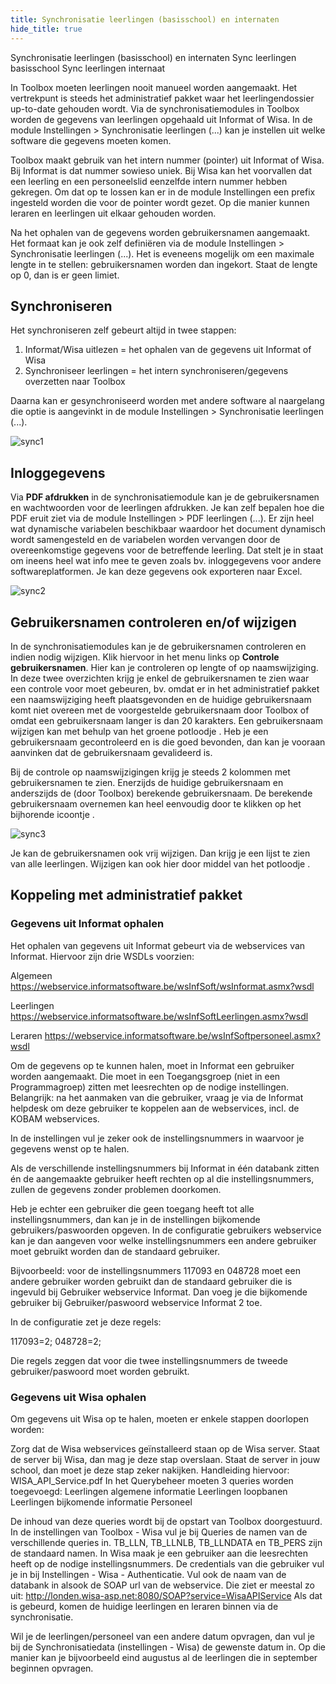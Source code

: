 ```yaml
---
title: Synchronisatie leerlingen (basisschool) en internaten
hide_title: true
---
```

<ImageTitle img="leerlingen.png">Synchronisatie leerlingen (basisschool) en internaten</ImageTitle>
<ImageTitle img="basisschool.png">Sync leerlingen basisschool</ImageTitle>
<ImageTitle img="internaat.png">Sync leerlingen internaat</ImageTitle>

In Toolbox moeten leerlingen nooit manueel worden aangemaakt. Het vertrekpunt is steeds het administratief pakket waar het leerlingendossier up-to-date gehouden wordt. Via de synchronisatiemodules in Toolbox worden de gegevens van leerlingen opgehaald uit Informat of Wisa. In de module Instellingen > Synchronisatie leerlingen (...) kan je instellen uit welke software die gegevens moeten komen.

Toolbox maakt gebruik van het intern nummer (pointer) uit Informat of Wisa. Bij Informat is dat nummer sowieso uniek. Bij Wisa kan het voorvallen dat een leerling en een personeelslid eenzelfde intern nummer hebben gekregen. Om dat op te lossen kan er in de module Instellingen een prefix ingesteld worden die voor de pointer wordt gezet. Op die manier kunnen leraren en leerlingen uit elkaar gehouden worden.

Na het ophalen van de gegevens worden gebruikersnamen aangemaakt. Het formaat kan je ook zelf definiëren via de module Instellingen > Synchronisatie leerlingen (...). Het is eveneens mogelijk om een maximale lengte in te stellen: gebruikersnamen worden dan ingekort. Staat de lengte op 0, dan is er geen limiet.

## Synchroniseren

Het synchroniseren zelf gebeurt altijd in twee stappen: 

1. Informat/Wisa uitlezen = het ophalen van de gegevens uit Informat of Wisa
2. Synchroniseer leerlingen = het intern synchroniseren/gegevens overzetten naar Toolbox

Daarna kan er gesynchroniseerd worden met andere software al naargelang die optie is aangevinkt in de module Instellingen > Synchronisatie leerlingen (...).

![sync1](./sync1.png)

## Inloggegevens

Via **PDF afdrukken** in de synchronisatiemodule kan je de gebruikersnamen en wachtwoorden voor de leerlingen afdrukken. Je kan zelf bepalen hoe die PDF eruit ziet via de module Instellingen > PDF leerlingen (...). Er zijn heel wat dynamische variabelen beschikbaar waardoor het document dynamisch wordt samengesteld en de variabelen worden vervangen door de overeenkomstige gegevens voor de betreffende leerling. Dat stelt je in staat om ineens heel wat info mee te geven zoals bv. inloggegevens voor andere softwareplatformen. Je kan deze gegevens ook exporteren naar Excel. 

![sync2](./sync2.png)

## Gebruikersnamen controleren en/of wijzigen
In de synchronisatiemodules kan je de gebruikersnamen controleren en indien nodig wijzigen. Klik hiervoor in het menu links op **Controle gebruikersnamen**. Hier kan je controleren op lengte of op naamswijziging. In deze twee overzichten krijg je enkel de gebruikersnamen te zien waar een controle voor moet gebeuren, bv. omdat er in het administratief pakket een naamswijziging heeft plaatsgevonden en de huidige gebruikersnaam komt niet overeen met de voorgestelde gebruikersnaam door Toolbox of omdat een gebruikersnaam langer is dan 20 karakters. Een gebruikersnaam wijzigen kan met behulp van het groene potloodje <LegacyAction img="edit.png"/>. Heb je een gebruikersnaam gecontroleerd en is die goed bevonden, dan kan je vooraan aanvinken dat de gebruikersnaam gevalideerd is. 

Bij de controle op naamswijzigingen krijg je steeds 2 kolommen met gebruikersnamen te zien. Enerzijds de huidige gebruikersnaam en anderszijds de (door Toolbox) berekende gebruikersnaam. De berekende gebruikersnaam overnemen kan heel eenvoudig door te klikken op het bijhorende icoontje <LegacyAction img="config.png"/>.

![sync3](./sync3.png)

Je kan de gebruikersnamen ook vrij wijzigen. Dan krijg je een lijst te zien van alle leerlingen. Wijzigen kan ook hier door middel van het potloodje <LegacyAction img="edit.png"/>.

## Koppeling met administratief pakket 
### Gegevens uit Informat ophalen
Het ophalen van gegevens uit Informat gebeurt via de webservices van Informat. Hiervoor zijn drie WSDLs voorzien:

Algemeen
https://webservice.informatsoftware.be/wsInfSoft/wsInformat.asmx?wsdl 

Leerlingen
https://webservice.informatsoftware.be/wsInfSoftLeerlingen.asmx?wsdl 

Leraren
https://webservice.informatsoftware.be/wsInfSoftpersoneel.asmx?wsdl

Om de gegevens op te kunnen halen, moet in Informat een gebruiker worden aangemaakt. Die moet in een Toegangsgroep (niet in een Programmagroep) zitten met leesrechten op de nodige instellingen.
Belangrijk: na het aanmaken van die gebruiker, vraag je via de Informat helpdesk om deze gebruiker te koppelen aan de webservices, incl. de KOBAM webservices.

In de instellingen vul je zeker ook de instellingsnummers in waarvoor je gegevens wenst op te halen.

Als de verschillende instellingsnummers bij Informat in één databank zitten én de aangemaakte gebruiker heeft rechten op al die instellingsnummers, zullen de gegevens zonder problemen doorkomen.

Heb je echter een gebruiker die geen toegang heeft tot alle instellingsnummers, dan kan je in de instellingen bijkomende gebruikers/paswoorden opgeven. In de configuratie gebruikers webservice kan je dan aangeven voor welke instellingsnummers een andere gebruiker moet gebruikt worden dan de standaard gebruiker.

Bijvoorbeeld: voor de instellingsnummers 117093 en 048728 moet een andere gebruiker worden gebruikt dan de standaard gebruiker die is ingevuld bij Gebruiker webservice Informat. Dan voeg je die bijkomende gebruiker bij Gebruiker/paswoord webservice Informat 2 toe.

In de configuratie zet je deze regels:

117093=2;
048728=2;

Die regels zeggen dat voor die twee instellingsnummers de tweede gebruiker/paswoord moet worden gebruikt.


### Gegevens uit Wisa ophalen

Om gegevens uit Wisa op te halen, moeten er enkele stappen doorlopen worden:

Zorg dat de Wisa webservices geïnstalleerd staan op de Wisa server. Staat de server bij Wisa, dan mag je deze stap overslaan. Staat de server in jouw school, dan moet je deze stap zeker nakijken.
Handleiding hiervoor: WISA_API_Service.pdf
In het Querybeheer moeten 3 queries worden toegevoegd:
Leerlingen algemene informatie
Leerlingen loopbanen
Leerlingen bijkomende informatie
Personeel

De inhoud van deze queries wordt bij de opstart van Toolbox doorgestuurd.
In de instellingen van Toolbox - Wisa vul je bij Queries de namen van de verschillende queries in. TB_LLN, TB_LLNLB, TB_LLNDATA en TB_PERS zijn de standaard namen.
In Wisa maak je een gebruiker aan die leesrechten heeft op de nodige instellingsnummers. De credentials van die gebruiker vul je in bij Instellingen - Wisa - Authenticatie.
Vul ook de naam van de databank in alsook de SOAP url van de webservice. Die ziet er meestal zo uit: http://londen.wisa-asp.net:8080/SOAP?service=WisaAPIService
Als dat is gebeurd, komen de huidige leerlingen en leraren binnen via de synchronisatie.

Wil je de leerlingen/personeel van een andere datum opvragen, dan vul je bij de Synchronisatiedata (instellingen - Wisa) de gewenste datum in. Op die manier kan je bijvoorbeeld eind augustus al de leerlingen die in september beginnen opvragen.

